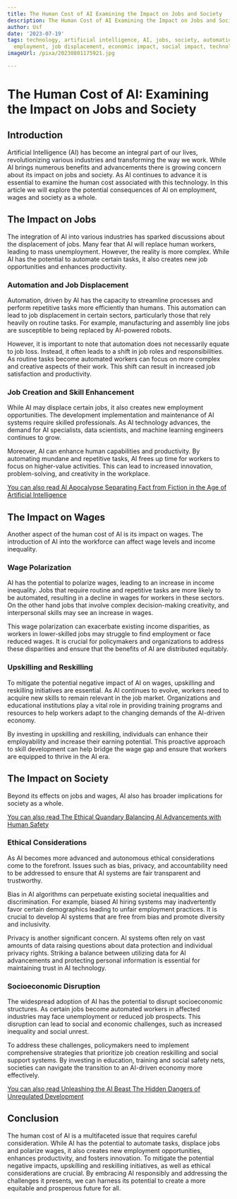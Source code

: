 ```yaml
---
title: The Human Cost of AI Examining the Impact on Jobs and Society
description: The Human Cost of AI Examining the Impact on Jobs and Society
author: Usf
date: '2023-07-19'
tags: technology, artificial intelligence, AI, jobs, society, automation, workforce,
  employment, job displacement, economic impact, social impact, technological advancements
imageUrl: /pixa/20230801175921.jpg

---
```

# The Human Cost  of AI: Examining the Impact on Jobs  and Society

## Introduction

Artificial Intelligence  (AI) has become an integral part of our lives, revolutionizing various industries and transforming the way we work. While AI brings numerous benefits and advancements there is growing concern about its impact on jobs and  society. As AI continues to advance it is essential to examine the human cost associated with this technology.  In this article we will explore the potential consequences  of AI on employment, wages and society as a whole.

## The Impact on Jobs

The  integration of AI into various industries has sparked discussions about the  displacement of jobs. Many fear that AI will replace  human workers,  leading  to mass unemployment.  However, the reality is more complex. While AI has the potential to automate certain tasks, it also creates new job opportunities and enhances  productivity.

### Automation and Job Displacement

Automation, driven by AI has the capacity to streamline processes and perform repetitive  tasks more  efficiently than humans. This automation can lead to job displacement in certain sectors, particularly those that rely heavily on  routine tasks. For example, manufacturing and assembly line  jobs are  susceptible to being replaced by AI-powered robots.

However, it is important to note that automation does not necessarily equate  to job loss. Instead, it often  leads to a shift in  job roles and responsibilities. As routine tasks become  automated workers can focus  on more complex and creative aspects of their work. This shift can result in increased job satisfaction and productivity.

### Job Creation and Skill Enhancement

While  AI may displace certain jobs,  it also creates new employment opportunities. The development implementation and maintenance of AI systems require skilled professionals. As AI technology advances, the demand for AI specialists,  data scientists, and machine  learning engineers continues to grow.

Moreover,  AI can enhance human capabilities and productivity. By automating  mundane and repetitive tasks, AI frees up time for workers to focus on higher-value activities. This can  lead to increased innovation, problem-solving, and creativity in the workplace.

[You can also read AI Apocalypse Separating Fact from  Fiction  in the Age of Artificial Intelligence](AI%20Apocalypse%20Separating%20Fact%20from%20Fiction%20in%20the%20Age%20of%20Artificial%20Intelligence)


## The Impact on Wages

Another aspect of the human cost of AI is its impact on wages. The introduction of AI into the workforce can affect wage levels  and income inequality.

### Wage Polarization

AI has the potential to polarize wages,  leading to an increase in income inequality. Jobs that require routine and  repetitive tasks are more likely to be automated, resulting  in a  decline in wages  for workers in these sectors. On the other hand jobs that involve complex  decision-making creativity, and interpersonal skills may see an increase in  wages.

This wage polarization can  exacerbate  existing income disparities,  as  workers in lower-skilled jobs may struggle to find employment or face reduced wages. It is crucial for policymakers and  organizations to address these disparities and ensure that the  benefits of AI are distributed equitably.

### Upskilling and Reskilling

To mitigate the potential negative impact of AI on wages, upskilling and reskilling initiatives are essential. As AI  continues to evolve, workers  need to acquire new skills to remain  relevant in the job market. Organizations and educational institutions play a vital role  in providing training programs and resources to help  workers adapt to the  changing demands of the AI-driven economy.

By investing in upskilling and reskilling, individuals  can enhance their employability and increase their earning potential. This proactive  approach to skill  development can help  bridge the  wage gap and  ensure that workers are equipped to  thrive in the AI era.

## The Impact on Society

Beyond its effects on jobs and wages, AI  also has broader implications for society as a whole.

[You can  also read The Ethical Quandary Balancing AI Advancements with Human Safety](The%20Ethical%20Quandary%20Balancing%20AI%20Advancements%20with%20Human%20Safety)


### Ethical Considerations

As AI becomes more advanced and autonomous ethical considerations  come to the forefront. Issues such as bias, privacy, and accountability need to be addressed to ensure that  AI systems  are fair transparent  and  trustworthy.

Bias in AI algorithms can  perpetuate existing societal inequalities  and discrimination. For example, biased AI hiring systems may inadvertently favor certain demographics leading to unfair employment practices. It is crucial to develop AI  systems that  are free from  bias and promote diversity  and  inclusivity.

Privacy is another significant concern. AI  systems often rely on vast amounts of data raising questions about data protection and individual privacy rights. Striking  a balance between utilizing data for AI advancements and protecting personal information is essential for maintaining trust in AI technology.

### Socioeconomic Disruption

The widespread adoption of AI has the potential to disrupt  socioeconomic structures. As certain jobs become automated workers in affected industries  may face unemployment  or reduced job prospects. This disruption  can lead to social and economic challenges, such as increased inequality and social unrest.

To address these challenges, policymakers need to implement comprehensive strategies that prioritize job creation reskilling and social support systems. By  investing in education, training and  social safety nets, societies  can navigate the  transition to an AI-driven economy  more effectively.

[You can also read Unleashing the AI Beast The Hidden Dangers of Unregulated Development](Unleashing%20the%20AI%20Beast%20The%20Hidden%20Dangers%20of%20Unregulated%20Development)


## Conclusion

The human cost of AI is a multifaceted issue that requires careful consideration. While AI has  the potential to automate tasks, displace jobs and polarize wages, it also creates new employment  opportunities, enhances productivity, and fosters innovation. To mitigate the  potential negative impacts, upskilling and reskilling initiatives, as well as ethical considerations are crucial. By embracing AI responsibly and addressing the  challenges  it presents, we can harness its potential to create a  more equitable and prosperous future for all.